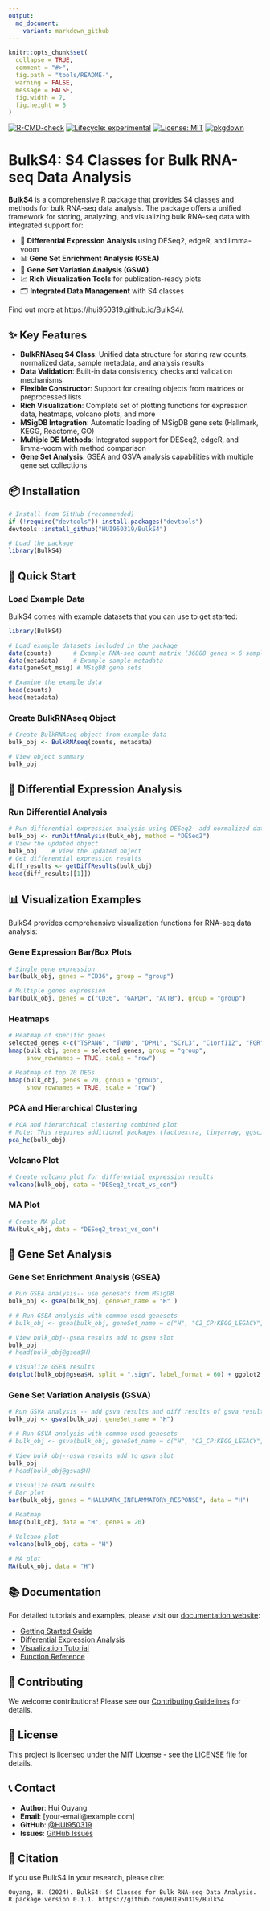 ```yaml
---
output:
  md_document:
    variant: markdown_github
---
```


<!-- README.md is generated from README.Rmd. Please edit that file -->

```r
knitr::opts_chunk$set(
  collapse = TRUE,
  comment = "#>",
  fig.path = "tools/README-",
  warning = FALSE,
  message = FALSE,
  fig.width = 7,
  fig.height = 5
)
```

<!-- badges: start -->
[![R-CMD-check](https://github.com/HUI950319/BulkS4/actions/workflows/R-CMD-check.yaml/badge.svg)](https://github.com/HUI950319/BulkS4/actions/workflows/R-CMD-check.yaml)
[![Lifecycle: experimental](https://img.shields.io/badge/lifecycle-experimental-orange.svg)](https://lifecycle.r-lib.org/articles/stages.html#experimental)
[![License: MIT](https://img.shields.io/badge/License-MIT-yellow.svg)](https://opensource.org/licenses/MIT)
[![pkgdown](https://github.com/HUI950319/BulkS4/actions/workflows/pkgdown.yaml/badge.svg)](https://github.com/HUI950319/BulkS4/actions/workflows/pkgdown.yaml)
<!-- badges: end -->

# BulkS4: S4 Classes for Bulk RNA-seq Data Analysis

**BulkS4** is a comprehensive R package that provides S4 classes and methods for bulk RNA-seq data analysis. The package offers a unified framework for storing, analyzing, and visualizing bulk RNA-seq data with integrated support for:

- 🧬 **Differential Expression Analysis** using DESeq2, edgeR, and limma-voom
- 📊 **Gene Set Enrichment Analysis (GSEA)**
- 🎯 **Gene Set Variation Analysis (GSVA)**
- 📈 **Rich Visualization Tools** for publication-ready plots
- 🗂️ **Integrated Data Management** with S4 classes

Find out more at https://hui950319.github.io/BulkS4/.

## ✨ Key Features

- **BulkRNAseq S4 Class**: Unified data structure for storing raw counts, normalized data, sample metadata, and analysis results
- **Data Validation**: Built-in data consistency checks and validation mechanisms
- **Flexible Constructor**: Support for creating objects from matrices or preprocessed lists
- **Rich Visualization**: Complete set of plotting functions for expression data, heatmaps, volcano plots, and more
- **MSigDB Integration**: Automatic loading of MSigDB gene sets (Hallmark, KEGG, Reactome, GO)
- **Multiple DE Methods**: Integrated support for DESeq2, edgeR, and limma-voom with method comparison
- **Gene Set Analysis**: GSEA and GSVA analysis capabilities with multiple gene set collections

## 📦 Installation

```r
# Install from GitHub (recommended)
if (!require("devtools")) install.packages("devtools")
devtools::install_github("HUI950319/BulkS4")

# Load the package
library(BulkS4)
```

## 🚀 Quick Start

### Load Example Data

BulkS4 comes with example datasets that you can use to get started:

```r
library(BulkS4)

# Load example datasets included in the package
data(counts)      # Example RNA-seq count matrix (36888 genes × 6 samples)
data(metadata)    # Example sample metadata
data(geneSet_msig) # MSigDB gene sets

# Examine the example data
head(counts)
head(metadata)
```

### Create BulkRNAseq Object

```r
# Create BulkRNAseq object from example data
bulk_obj <- BulkRNAseq(counts, metadata)

# View object summary
bulk_obj                     
```


## 🔬 Differential Expression Analysis

### Run Differential Analysis

```r
# Run differential expression analysis using DESeq2--add normalized data and diff results
bulk_obj <- runDiffAnalysis(bulk_obj, method = "DESeq2")
# View the updated object
bulk_obj    # View the updated object 
# Get differential expression results
diff_results <- getDiffResults(bulk_obj)
head(diff_results[[1]])
```


## 📊 Visualization Examples

BulkS4 provides comprehensive visualization functions for RNA-seq data analysis:

### Gene Expression Bar/Box Plots

```r
# Single gene expression
bar(bulk_obj, genes = "CD36", group = "group")
```

```r
# Multiple genes expression
bar(bulk_obj, genes = c("CD36", "GAPDH", "ACTB"), group = "group")
```

### Heatmaps

```r

# Heatmap of specific genes
selected_genes <-c("TSPAN6", "TNMD", "DPM1", "SCYL3", "C1orf112", "FGR", "CFH")
hmap(bulk_obj, genes = selected_genes, group = "group", 
     show_rownames = TRUE, scale = "row")

# Heatmap of top 20 DEGs
hmap(bulk_obj, genes = 20, group = "group", 
     show_rownames = TRUE, scale = "row")

```

### PCA and Hierarchical Clustering

```r
# PCA and hierarchical clustering combined plot
# Note: This requires additional packages (factoextra, tinyarray, ggsci, patchwork)
pca_hc(bulk_obj)
```

### Volcano Plot

```r
# Create volcano plot for differential expression results
volcano(bulk_obj, data = "DESeq2_treat_vs_con")
```

### MA Plot

```r
# Create MA plot
MA(bulk_obj, data = "DESeq2_treat_vs_con")
```

## 🎯 Gene Set Analysis

### Gene Set Enrichment Analysis (GSEA)

```r
# Run GSEA analysis-- use genesets from MSigDB
bulk_obj <- gsea(bulk_obj, geneSet_name = "H" )

# # Run GSEA analysis with common used genesets
# bulk_obj <- gsea(bulk_obj, geneSet_name = c("H", "C2_CP:KEGG_LEGACY", "C5_GO:BP", "C5_GO:CC", "C5_GO:MF") )

# View bulk_obj--gsea results add to gsea slot
bulk_obj
# head(bulk_obj@gsea$H)

# Visualize GSEA results
dotplot(bulk_obj@gsea$H, split = ".sign", label_format = 60) + ggplot2::facet_grid(~.sign)

```

### Gene Set Variation Analysis (GSVA)

```r
# Run GSVA analysis -- add gsva results and diff results of gsva results
bulk_obj <- gsva(bulk_obj, geneSet_name = "H")

# # Run GSVA analysis with common used genesets
# bulk_obj <- gsva(bulk_obj, geneSet_name = c("H", "C2_CP:KEGG_LEGACY", "C5_GO:BP", "C5_GO:CC", "C5_GO:MF") )

# View bulk_obj--gsva results add to gsva slot
bulk_obj
# head(bulk_obj@gsva$H)

# Visualize GSVA results
# Bar plot
bar(bulk_obj, genes = "HALLMARK_INFLAMMATORY_RESPONSE", data = "H")

# Heatmap
hmap(bulk_obj, data = "H", genes = 20)

# Volcano plot
volcano(bulk_obj, data = "H")

# MA plot
MA(bulk_obj, data = "H")

```

## 📚 Documentation

For detailed tutorials and examples, please visit our [documentation website](https://hui950319.github.io/BulkS4/):

- [Getting Started Guide](https://hui950319.github.io/BulkS4/articles/getting-started.html)
- [Differential Expression Analysis](https://hui950319.github.io/BulkS4/articles/differential-analysis.html)
- [Visualization Tutorial](https://hui950319.github.io/BulkS4/articles/visualization.html)
- [Function Reference](https://hui950319.github.io/BulkS4/reference/index.html)

## 🤝 Contributing

We welcome contributions! Please see our [Contributing Guidelines](https://github.com/HUI950319/BulkS4/blob/master/.github/CONTRIBUTING.md) for details.

## 📄 License

This project is licensed under the MIT License - see the [LICENSE](LICENSE) file for details.

## 📞 Contact

- **Author**: Hui Ouyang
- **Email**: [your-email@example.com]
- **GitHub**: [@HUI950319](https://github.com/HUI950319)
- **Issues**: [GitHub Issues](https://github.com/HUI950319/BulkS4/issues)

## 📖 Citation

If you use BulkS4 in your research, please cite:

```
Ouyang, H. (2024). BulkS4: S4 Classes for Bulk RNA-seq Data Analysis. 
R package version 0.1.1. https://github.com/HUI950319/BulkS4
``` 